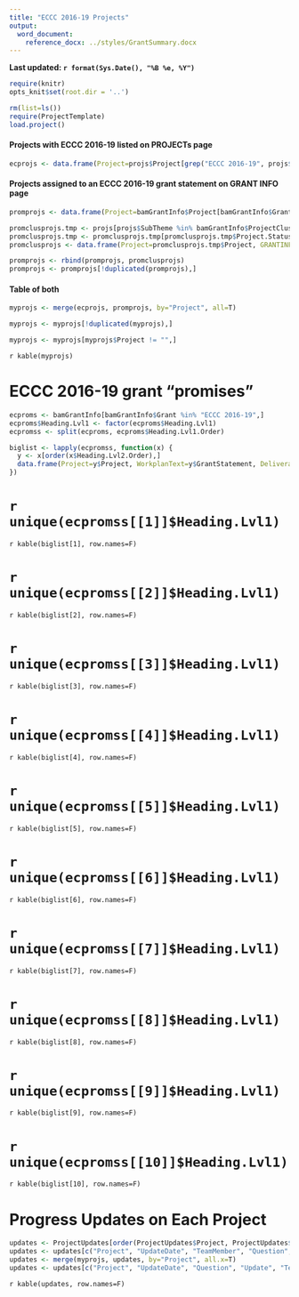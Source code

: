 ```yaml
---
title: "ECCC 2016-19 Projects"
output:
  word_document:
    reference_docx: ../styles/GrantSummary.docx
---
```

**Last updated: `r format(Sys.Date(), "%B %e, %Y")`**

``` r
require(knitr)
opts_knit$set(root.dir = '..')
```

``` r
rm(list=ls())
require(ProjectTemplate)
load.project()
```

#### Projects with ECCC 2016-19 listed on PROJECTs page
``` r
ecprojs <- data.frame(Project=projs$Project[grep("ECCC 2016-19", projs$Grants)], Projectpage="yes")
```

#### Projects assigned to an ECCC 2016-19 grant statement on GRANT INFO page
``` r
promprojs <- data.frame(Project=bamGrantInfo$Project[bamGrantInfo$Grant %in% "ECCC 2016-19"], GRANTINFOpage="yes")

promclusprojs.tmp <- projs[projs$SubTheme %in% bamGrantInfo$ProjectCluster,]
promclusprojs.tmp <- promclusprojs.tmp[promclusprojs.tmp$Project.Status %in% c("ACTIVE", "STALLED", "ONGOING", "IDEA", "QUEUED"),]
promclusprojs <- data.frame(Project=promclusprojs.tmp$Project, GRANTINFOpage="yes")

promprojs <- rbind(promprojs, promclusprojs)
promprojs <- promprojs[!duplicated(promprojs),]
```

#### Table of both
``` r
myprojs <- merge(ecprojs, promprojs, by="Project", all=T)

myprojs <- myprojs[!duplicated(myprojs),]

myprojs <- myprojs[myprojs$Project != "",]
```

`r kable(myprojs)`

# ECCC 2016-19 grant "promises"
``` r
ecproms <- bamGrantInfo[bamGrantInfo$Grant %in% "ECCC 2016-19",]
ecproms$Heading.Lvl1 <- factor(ecproms$Heading.Lvl1)
ecpromss <- split(ecproms, ecproms$Heading.Lvl1.Order)

biglist <- lapply(ecpromss, function(x) {
  y <- x[order(x$Heading.Lvl2.Order),]
  data.frame(Project=y$Project, WorkplanText=y$GrantStatement, Deliverable=y$promisedDeliverable, Status=" ", Explanation=" ")
})
```

# `r unique(ecpromss[[1]]$Heading.Lvl1)`

`r kable(biglist[1], row.names=F)`


# `r unique(ecpromss[[2]]$Heading.Lvl1)`

`r kable(biglist[2], row.names=F)`

# `r unique(ecpromss[[3]]$Heading.Lvl1)`

`r kable(biglist[3], row.names=F)`

# `r unique(ecpromss[[4]]$Heading.Lvl1)`

`r kable(biglist[4], row.names=F)`

# `r unique(ecpromss[[5]]$Heading.Lvl1)`

`r kable(biglist[5], row.names=F)`

# `r unique(ecpromss[[6]]$Heading.Lvl1)`

`r kable(biglist[6], row.names=F)`

# `r unique(ecpromss[[7]]$Heading.Lvl1)`

`r kable(biglist[7], row.names=F)`

# `r unique(ecpromss[[8]]$Heading.Lvl1)`

`r kable(biglist[8], row.names=F)`

# `r unique(ecpromss[[9]]$Heading.Lvl1)`

`r kable(biglist[9], row.names=F)`

# `r unique(ecpromss[[10]]$Heading.Lvl1)`

`r kable(biglist[10], row.names=F)`


# Progress Updates on Each Project

``` r
updates <- ProjectUpdates[order(ProjectUpdates$Project, ProjectUpdates$UpdateDate),]
updates <- updates[c("Project", "UpdateDate", "TeamMember", "Question", "Update")]
updates <- merge(myprojs, updates, by="Project", all.x=T)
updates <- updates[c("Project", "UpdateDate", "Question", "Update", "TeamMember")]
```

`r kable(updates, row.names=F)`


